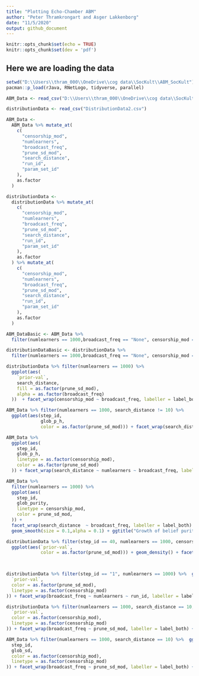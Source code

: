 ```yaml
---
title: "Plotting Echo-Chamber ABM"
author: "Peter Thramkrongart and Asger Lakkenborg"
date: "11/5/2020"
output: github_document
---
```


```r
knitr::opts_chunk$set(echo = TRUE)
knitr::opts_chunk$set(dev = 'pdf')
```

## Here we are loading the data
```r

setwd("D:\\Users\\thram_000\\OneDrive\\cog data\\SocKult\\ABM_SocKult")
pacman::p_load(rJava, RNetLogo, tidyverse, parallel)

ABM_Data <- read_csv("D:\\Users\\thram_000\\OneDrive\\cog data\\SocKult\\ABM_SocKult\\ABM_Data2.csv")

distributionData <- read_csv("DistributionData2.csv")

ABM_Data <-
  ABM_Data %>% mutate_at(
    c(
      "censorship_mod",
      "numlearners",
      "broadcast_freq",
      "prune_sd_mod",
      "search_distance",
      "run_id",
      "param_set_id"
    ),
    as.factor
  )

distributionData <-
  distributionData %>% mutate_at(
    c(
      "censorship_mod",
      "numlearners",
      "broadcast_freq",
      "prune_sd_mod",
      "search_distance",
      "run_id",
      "param_set_id"
    ),
    as.factor
  ) %>% mutate_at(
    c(
      "censorship_mod",
      "numlearners",
      "broadcast_freq",
      "prune_sd_mod",
      "search_distance",
      "run_id",
      "param_set_id"
    ),
    as.factor
  )

ABM_DataBasic <- ABM_Data %>% 
  filter(numlearners == 1000,broadcast_freq == "None", censorship_mod == "None")

distributionDataBasic <- distributionData %>% 
  filter(numlearners == 1000,broadcast_freq == "None", censorship_mod == "None")


```


```r

distributionData %>% filter(numlearners == 1000) %>%
  ggplot(aes(
    `prior-val`,
    search_distance,
    fill = as.factor(prune_sd_mod),
    alpha = as.factor(broadcast_freq)
  ))  + facet_wrap(censorship_mod ~ broadcast_freq, labeller = label_both) + geom_boxplot(outlier.size = 0.1) + ggtitle("Distribution of beliefs")
```


```r
ABM_Data %>% filter(numlearners == 1000, search_distance != 10) %>%
  ggplot(aes(step_id,
             glob_p_h,
             color = as.factor(prune_sd_mod))) + facet_wrap(search_distance ~ censorship_mod ~ broadcast_freq, labeller = label_both) + geom_smooth(size = 0.1) + ggtitle("Growth of confidence over time")

```

```r
ABM_Data %>%
  ggplot(aes(
    step_id,
    glob_p_h,
    linetype = as.factor(censorship_mod),
    color = as.factor(prune_sd_mod)
  )) + facet_wrap(search_distance ~ numlearners ~ broadcast_freq, labeller = label_both) + geom_smooth(size = 0.1) + ggtitle("Growth of confidence over time")

```

```r
ABM_Data %>%
  filter(numlearners == 1000) %>%
  ggplot(aes(
    step_id,
    glob_purity,
    linetype = censorship_mod,
    color = prune_sd_mod,
  )) +
  facet_wrap(search_distance  ~ broadcast_freq, labeller = label_both) +
  geom_smooth(size = 0.1,alpha = 0.1) + ggtitle("Growth of belief purity over time")

```

```r
distributionData %>% filter(step_id == 40, numlearners == 1000, censorship_mod == "None") %>%
  ggplot(aes(`prior-val`,
             color = as.factor(prune_sd_mod))) + geom_density() + facet_wrap(search_distance ~
                                                                               broadcast_freq, labeller = label_both) + ggtitle("Distribution of beliefs")



```

```r

distributionData %>% filter(step_id == "1", numlearners == 1000) %>%  ggplot(aes(
  `prior-val`,
  color = as.factor(prune_sd_mod),
  linetype = as.factor(censorship_mod)
)) + facet_wrap(broadcast_freq ~ numlearners ~ run_id, labeller = label_both) + geom_density() + ggtitle("Distribution of beliefs")


```

```r

distributionData %>% filter(numlearners == 1000, search_distance == 10, step_id == 40) %>%  ggplot(aes(
  `prior-val`,
  color = as.factor(censorship_mod),
  linetype = as.factor(censorship_mod)
)) + facet_wrap(broadcast_freq ~ prune_sd_mod, labeller = label_both) + geom_density() + ggtitle("Distribution of beliefs")


```

```r

ABM_Data %>% filter(numlearners == 1000, search_distance == 10) %>%  ggplot(aes(
  step_id,
  glob_sd,
  color = as.factor(censorship_mod),
  linetype = as.factor(censorship_mod)
)) + facet_wrap(broadcast_freq ~ prune_sd_mod, labeller = label_both) + geom_smooth() + ggtitle("Decrease in SD of beleif over time")


```